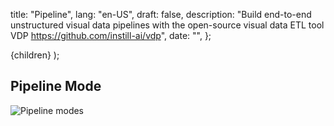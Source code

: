   title: "Pipeline",
  lang: "en-US",
  draft: false,
  description:
    "Build end-to-end unstructured visual data pipelines with the open-source visual data ETL tool VDP https://github.com/instill-ai/vdp",
  date: "",
};

  <DocsLayout meta={meta}>{children}</DocsLayout>
);

## Pipeline Mode

![Pipeline modes](/docs-assets/pipeline-modes.png)
